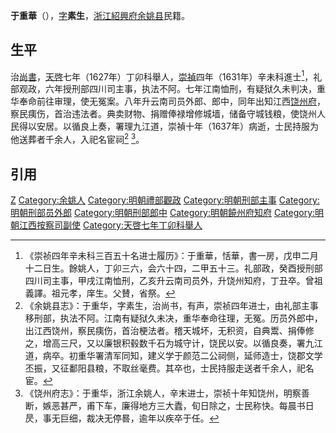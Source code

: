 {{noteTA
|1=zh-hans:于; zh-hant:于;
|2=于
}}
'''于重華'''（{{bd|？年||1637年||}}），[[表字|字]]'''素生'''，[[浙江|浙江]][[紹興府|紹興府]][[余姚县|余姚县]]民籍。

==生平==
治[[尚書|尚書]]，[[天啓|天啓]]七年（1627年）丁卯科舉人，[[崇禎|崇禎]]四年（1631年）辛未科進士<ref>《崇祯四年辛未科三百五十名进士履历》：于重華，恬華，書一房，戊申二月十二日生。餘姚人，丁卯三六，会六十四，二甲五十三。礼部政，癸酉授刑部四川司主事，甲戌江南恤刑，乙亥升云南司员外，升饶州知府，丁丑卒。曾祖義譯。祖元孝，庠生。父賛，省祭。</ref>，礼部观政，六年授刑部四川司主事，执法不阿。七年江南恤刑，有疑狱久未判决，重华奉命前往审理，使无冤案。八年升云南司员外郎、郎中，同年出知江西[[饶州府|饶州府]]，察民痍伤，首治违法者。典卖财物、捐赠俸禄增修城墙，储备守城钱粮，使饶州人民得以安居。以循良上奏，署理九江道，崇禎十年（1637年）病逝，士民持服为他送葬者千余人，入祀名宦祠<ref>《余姚县志》：于重华，字素生，治尚书，有声，崇祯四年进士，由礼部主事移刑部，执法不阿。江南有疑狱久未决，重华奉命往理，无冤。历员外郎中，出江西饶州，察民痍伤，首治梗法者。稽天城坏，无积资，自典鬻、捐俸修之，增高三尺，又以廉银积毂数千石为城守计，饶民以安。以循良奏，署九江道，病卒。初重华署清军同知，建义学于颜范二公祠侧，延师造士，饶郡文学丕振，又征鄱阳县粮，不取丝毫费。其卒也，士民持服走送者千余人，祀名宦。</ref> <ref>《饶州府志》：于重华，浙江余姚人，辛末进士，崇祯十年知饶州，明察善断，嫉恶甚严，甫下车，廉得地方三大蠹，旬日除之，士民称快。每晨书日昃，事无巨细，裁决无停晷，逾年以疾卒于任。</ref>。

==引用==
{{reflist}}

{{崇禎四年辛未科殿試金榜}}
{{DEFAULTSORT:Yu于}}
{{明朝人物小作品}}
[[Category:于姓|Z]]
[[Category:余姚人|Category:余姚人]]
[[Category:明朝禮部觀政|Category:明朝禮部觀政]]
[[Category:明朝刑部主事|Category:明朝刑部主事]]
[[Category:明朝刑部员外郎|Category:明朝刑部员外郎]]
[[Category:明朝刑部郎中|Category:明朝刑部郎中]]
[[Category:明朝饒州府知府|Category:明朝饒州府知府]]
[[Category:明朝江西按察司副使|Category:明朝江西按察司副使]]
[[Category:天啓七年丁卯科舉人|Category:天啓七年丁卯科舉人]]
